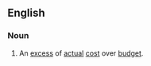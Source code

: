 ==English==


===Noun===
{{en-noun|sg=[[cost]] [[overrun]]}}

#{{accounting}} An [[excess]] of [[actual]] [[cost]] over [[budget]].
